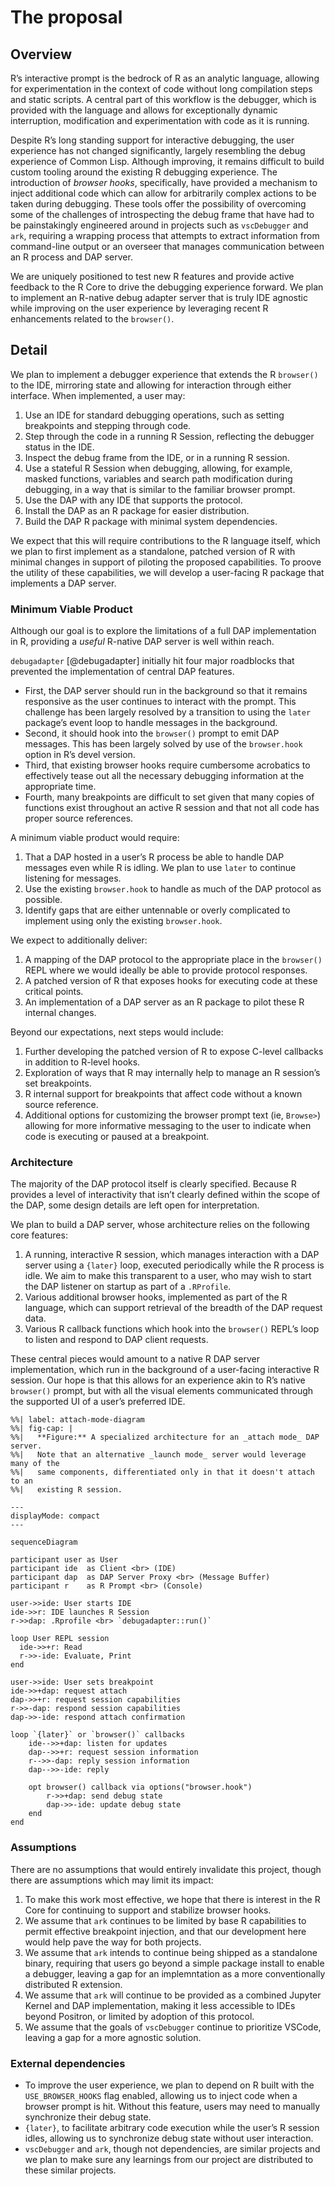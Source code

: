 # The proposal

<!--
How are you going to solve the problem? Include the concrete actions you
will take and an estimated timeline. What are likely failure modes and
how will you recover from them?

This is where the proposal should be outlined.
-->

## Overview

<!--
At a high-level address what your proposal is and how it will address
the problem identified. Highlight any benefits to the R Community that
follow from solving the problem. This should be your most compelling
section.

Include concrete actions you will take and estimated timeline.
-->

R's interactive prompt is the bedrock of R as an analytic language, allowing for
experimentation in the context of code without long compilation steps and
static scripts. A central part of this workflow is the debugger, which is 
provided with the language and allows for exceptionally dynamic interruption,
modification and experimentation with code as it is running.

Despite R's long standing support for interactive debugging, the user experience
has not changed significantly, largely resembling the debug experience of
Common Lisp. Although improving, it remains difficult to build custom tooling
around the existing R debugging experience. The introduction of _browser hooks_,
specifically, have provided a mechanism to inject additional code which can
allow for arbitrarily complex actions to be taken during debugging. These tools
offer the possibility of overcoming some of the challenges of introspecting the
debug frame that have had to be painstakingly engineered around in projects such
as `vscDebugger` and `ark`, requiring a wrapping process that attempts to
extract information from command-line output or an overseer that manages
communication between an R process and DAP server.

We are uniquely positioned to test new R features and provide active feedback to
the R Core to drive the debugging experience forward. We plan to implement an
R-native debug adapter server that is truly IDE agnostic while improving on the
user experience by leveraging recent R enhancements related to the `browser()`.

## Detail

<!--
Go into more detail about the specifics of the project and how it delivers
against the problem.

Depending on project type the detail section should include:
-->

We plan to implement a debugger experience that extends the R `browser()` to the
IDE, mirroring state and allowing for interaction through either interface. When
implemented, a user may:

1. Use an IDE for standard debugging operations, such as setting breakpoints
   and stepping through code.
2. Step through the code in a running R Session, reflecting the debugger status
   in the IDE.
3. Inspect the debug frame from the IDE, or in a running R session.
4. Use a stateful R Session when debugging, allowing, for example, masked
   functions, variables and search path modification during debugging, in a way
   that is similar to the familiar browser prompt.
5. Use the DAP with any IDE that supports the protocol.
6. Install the DAP as an R package for easier distribution.
7. Build the DAP R package with minimal system dependencies.

We expect that this will require contributions to the R language itself, which we
plan to first implement as a standalone, patched version of R with minimal changes
in support of piloting the proposed capabilities. To proove the utility of these
capabilities, we will develop a user-facing R package that implements a DAP server.

### Minimum Viable Product

<!--
What is the smallest thing you can build that delivers value to your users?
-->

Although our goal is to explore the limitations of a full DAP implementation
in R, providing a _useful_ R-native DAP server is well within reach.

`debugadapter` [@debugadapter] initially hit four major roadblocks that prevented
the implementation of central DAP features.

- First, the DAP server should run in the background so that it remains
responsive as the user continues to interact with the prompt. This challenge has
been largely resolved by a transition to using the `later` package's event loop
to handle messages in the background.
- Second, it should hook into the `browser()` prompt to emit DAP messages.
This has been largely solved by use of the `browser.hook` option in R's devel
version.
- Third, that existing browser hooks require cumbersome acrobatics to
effectively tease out all the necessary debugging information at the appropriate
time. <!-- TODO: more detail --> 
- Fourth, many breakpoints are difficult to set given that many copies of
functions exist throughout an active R session and that not all code has proper
source references.

A minimum viable product would require:

1. That a DAP hosted in a user's R process be able to handle DAP messages even
   while R is idling. We plan to use `later` to continue listening for messages.
2. Use the existing `browser.hook` to handle as much of the DAP protocol as
   possible.
3. Identify gaps that are either untennable or overly complicated to implement
   using only the existing `browser.hook`.

We expect to additionally deliver:

1. A mapping of the DAP protocol to the appropriate place in the `browser()` REPL
   where we would ideally be able to provide protocol responses.
2. A patched version of R that exposes hooks for executing code at these critical
   points.
3. An implementation of a DAP server as an R package to pilot these R internal
   changes.

Beyond our expectations, next steps would include:

1. Further developing the patched version of R to expose C-level callbacks in
   addition to R-level hooks.
2. Exploration of ways that R may internally help to manage an R session's set
   breakpoints.
3. R internal support for breakpoints that affect code without a known source
   reference.
4. Additional options for customizing the browser prompt text (ie, `Browse>`)
   allowing for more informative messaging to the user to indicate when code
   is executing or paused at a breakpoint.

### Architecture

<!--
What does the high-level architecture look like?
-->

The majority of the DAP protocol itself is clearly specified. Because R
provides a level of interactivity that isn't clearly defined within the scope of
the DAP, some design details are left open for interpretation.

We plan to build a DAP server, whose architecture relies on the following core
features:

1. A running, interactive R session, which manages interaction with a
   DAP server using a `{later}` loop, executed periodically while the R process
   is idle. We aim to make this transparent to a user, who may wish to start
   the DAP listener on startup as part of a `.RProfile`.
2. Various additional browser hooks, implemented as part of the R language, which
   can support retrieval of the breadth of the DAP request data.
3. Various R callback functions which hook into the `browser()` REPL's loop
   to listen and respond to DAP client requests.

These central pieces would amount to a native R DAP server implementation, which
run in the background of a user-facing interactive R session. Our hope is that
this allows for an experience akin to R's native `browser()` prompt, but with all
the visual elements communicated through the supported UI of a user's preferred
IDE.

```mermaid
%%| label: attach-mode-diagram
%%| fig-cap: |
%%|   **Figure:** A specialized architecture for an _attach mode_ DAP server.
%%|   Note that an alternative _launch mode_ server would leverage many of the
%%|   same components, differentiated only in that it doesn't attach to an
%%|   existing R session.

---
displayMode: compact
---

sequenceDiagram

participant user as User
participant ide  as Client <br> (IDE)
participant dap  as DAP Server Proxy <br> (Message Buffer)
participant r    as R Prompt <br> (Console)

user->>ide: User starts IDE
ide->>r: IDE launches R Session
r->>dap: .Rprofile <br> `debugadapter::run()`

loop User REPL session
  ide->>+r: Read
  r->>-ide: Evaluate, Print
end

user->>ide: User sets breakpoint
ide->>+dap: request attach
dap->>+r: request session capabilities
r->>-dap: respond session capabilities
dap->>-ide: respond attach confirmation

loop `{later}` or `browser()` callbacks
    ide-->>+dap: listen for updates
    dap-->>+r: request session information
    r-->>-dap: reply session information
    dap-->>-ide: reply

    opt browser() callback via options("browser.hook")
        r->>+dap: send debug state
        dap->>-ide: update debug state
    end
end
```

### Assumptions

<!--
What assumptions are you making that, if proven false, would invalidate the project?
-->

There are no assumptions that would entirely invalidate this project, though
there are assumptions which may limit its impact:

1. To make this work most effective, we hope that there is interest in the R
   Core for continuing to support and stabilize browser hooks.
2. We assume that `ark` continues to be limited by base R capabilities to
   permit effective breakpoint injection, and that our development here would
   help pave the way for both projects.
3. We assume that `ark` intends to continue being shipped as a standalone
   binary, requiring that users go beyond a simple package install to enable
   a debugger, leaving a gap for an implemntation as a more conventionally
   distributed R extension.
4. We assume that `ark` will continue to be provided as a combined Jupyter
   Kernel and DAP implementation, making it less accessible to IDEs beyond
   Positron, or limited by adoption of this protocol.
5. We assume that the goals of `vscDebugger` continue to prioritize VSCode,
   leaving a gap for a more agnostic solution.

### External dependencies

<!--
What external dependencies does the project have (e.g. libraries, services, other projects, etc.)?
-->

- To improve the user experience, we plan to depend on R built with the
  `USE_BROWSER_HOOKS` flag enabled, allowing us to inject code when a browser
  prompt is hit. Without this feature, users may need to manually synchronize
  their debug state.
- `{later}`, to facilitate arbitrary code execution while the user's R session
  idles, allowing us to synchronize debug state without user interaction.
- `vscDebugger` and `ark`, though not dependencies, are similar projects and we
  plan to make sure any learnings from our project are distributed to these
  similar projects.

